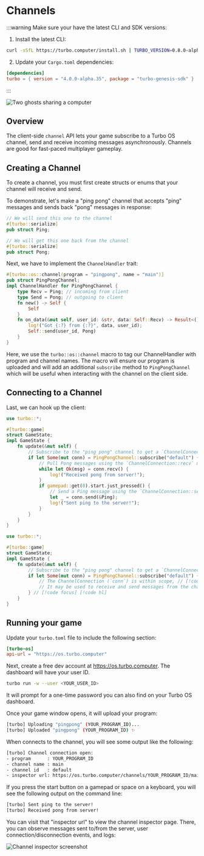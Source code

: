 # Channels

:::warning
Make sure your have the latest CLI and SDK versions:

1. Install the latest CLI:
```sh
curl -sSfL https://turbo.computer/install.sh | TURBO_VERSION=0.8.0-alpha.10 sh
```
2. Update your `Cargo.toml` dependencies:
```toml
[dependencies]
turbo = { version = "4.0.0-alpha.35", package = "turbo-genesis-sdk" }
```

:::

![Two ghosts sharing a computer](/ghosts_at_computer.png)

## Overview

The client-side `channel` API lets your game subscribe to a Turbo OS channel, send and receive incoming messages asynchronously. Channels are good for fast-paced multiplayer gameplay.

## Creating a Channel

To create a channel, you must first create structs or enums that your channel will receive and send.

To demonstrate, let's make a "ping pong" channel that accepts "ping" messages and sends back "pong" messages in response:

```rs
// We will send this one to the channel
#[turbo::serialize]
pub struct Ping;

// We will get this one back from the channel
#[turbo::serialize]
pub struct Pong;
```

Next, we have to implement the `ChannelHandler` trait:

```rs
#[turbo::os::channel(program = "pingpong", name = "main")]
pub struct PingPongChannel;
impl ChannelHandler for PingPongChannel {
    type Recv = Ping; // incoming from client
    type Send = Pong; // outgoing to client
    fn new() -> Self {
        Self
    }
    fn on_data(&mut self, user_id: &str, data: Self::Recv) -> Result<(), std::io::Error> {
        log!("Got {:?} from {:?}", data, user_id);
        Self::send(user_id, Pong)
    }
}
```

Here, we use the `turbo::os::channel` macro to tag our ChannelHandler with program and channel names. The macro will ensure our program is uploaded and will add an additional `subscribe` method to `PingPongChannel` which will be useful when interacting with the channel on the client side.

## Connecting to a Channel

Last, we can hook up the client:

```rs
use turbo::*;

#[turbo::game]
struct GameState;
impl GameState {
    fn update(&mut self) {
        // Subscribe to the "ping pong" channel to get a `ChannelConnection`
        if let Some(mut conn) = PingPongChannel::subscribe("default") {
            // Pull Pong messages using the `ChannelConnection::recv` method
            while let Ok(msg) = conn.recv() {
                log!("Received pong from server!");
            }
            if gamepad::get(0).start.just_pressed() {
                // Send a Ping message using the `ChannelConnection::send` method
                let _ = conn.send(&Ping);
                log!("Sent ping to the server!");
            }
        }
    }
}
```

```rs
use turbo::*;

#[turbo::game]
struct GameState;
impl GameState {
    fn update(&mut self) {
        // Subscribe to the "ping pong" channel to get a `ChannelConnection` // [!code focus] [!code hl]
        if let Some(mut conn) = PingPongChannel::subscribe("default") { // [!code focus] [!code hl]
            // The ChannelConnection (`conn`) is within scope, // [!code focus] [!code hl]
            // It may be used to receive and send messages from the channel // [!code focus] [!code hl]
        } // [!code focus] [!code hl]
    }
}
```

## Running your game

Update your `turbo.toml` file to include the following section:

```toml
[turbo-os]
api-url = "https://os.turbo.computer"
```

Next, create a free dev account at https://os.turbo.computer. The dashboard will have your user ID.

```sh
turbo run -w --user <YOUR_USER_ID>
```

It will prompt for a one-time password you can also find on your Turbo OS dashboard.

Once your game window opens, it will upload your program:

```sh
[turbo] Uploading "pingpong" (YOUR_PROGRAM_ID)...
[turbo] Uploaded "pingpong" (YOUR_PROGRAM_ID) ✨
```

When connects to the channel, you will see some output like the following:

```sh
[turbo] Channel connection open:
- program      : YOUR_PROGRAM_ID
- channel name : main
- channel id   : default
- inspector url: https://os.turbo.computer/channels/YOUR_PROGRAM_ID/main/default/inspector
```

If you press the start button on a gamepad or space on a keyboard, you will see the following output on the command line:

```sh
[turbo] Sent ping to the server!
[turbo] Received pong from server!
```

You can visit that "inspector url" to view the channel inspector page. There, you can observe messages sent to/from the server, user connection/disconnection events, and logs:

![Channel inspector screenshot](/pingpong-inspector.png)
